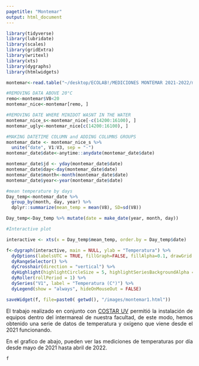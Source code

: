 ```yaml
---
pagetitle: "Montemar"
output: html_document
---
```


```r
library(tidyverse)
library(lubridate)
library(scales) 
library(gridExtra)
library(writexl)
library(xts) 
library(dygraphs)
library(htmlwidgets)
```

```r
montemar<-read.table("~/desktop/ECOLAB!/MEDICIONES MONTEMAR 2021-2022/miniDOT_neo_z3.dat", header = FALSE)
```

```r

#REMOVING DATA ABOVE 20°C
remo<-montemar$V8<20
montemar_nice<-montemar[remo, ]

#REMOVING DATE WHERE MINIDOT WASNT IN THE WATER
montemar_nice_s<-montemar_nice[-c(14200:16100), ]
montemar_ugly<-montemar_nice[c(14200:16100), ]

#MAKING DATETIME COLUMN and ADDING COLUMNS GROUPS
montemar_date <- montemar_nice_s %>%
  unite("date", V1:V3, sep = "-")
montemar_date$date<-anytime::anydate(montemar_date$date)

montemar_date$jd <- yday(montemar_date$date)  
montemar_date$day<-day(montemar_date$date)
montemar_date$month<-month(montemar_date$date)
montemar_date$year<-year(montemar_date$date)

#mean temperature by days
Day_temp<-montemar_date %>%        
  group_by(month, day, year) %>%   
  dplyr::summarize(mean_temp = mean(V8), SD=sd(V8))  

Day_temp<-Day_temp %>% mutate(date = make_date(year, month, day))
```


```r
#Interactive plot 

interactive <- xts(x = Day_temp$mean_temp, order.by = Day_temp$date)

f<-dygraph(interactive, main = NULL, ylab = "Temperatura") %>%
  dyOptions(labelsUTC = TRUE, fillGraph=FALSE, fillAlpha=0.1, drawGrid = TRUE, colors="#D8AE5A") %>%
  dyRangeSelector() %>%
  dyCrosshair(direction = "vertical") %>%
  dyHighlight(highlightCircleSize = 5, highlightSeriesBackgroundAlpha = 0.2, hideOnMouseOut = FALSE)  %>%
  dyRoller(rollPeriod = 1) %>% 
  dySeries("V1", label = "Temperatura (C°)") %>%
  dyLegend(show = "always", hideOnMouseOut = FALSE)

saveWidget(f, file=paste0( getwd(), "/images/montemar1.html"))

```
::: {style="text-align: justify"}
El trabajo realizado en conjunto con [COSTAR UV](https://costar.uv.cl/)
permitió la instalación de equipos dentro del intermareal de nuestra
facultad, de este modo, hemos obtenido una serie de datos de temperatura
y oxígeno que viene desde el 2021 funcionando.

En el grafico de abajo, pueden ver las mediciones de temperaturas por día desde mayo de 2021 hasta abril de 2022.
::: 



```r
f
```
